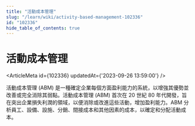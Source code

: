 ```yaml
---
title: "活動成本管理"
slug: "/learn/wiki/activity-based-management-102336"
id: "102336"
hide_table_of_contents: true
---
```



# 活動成本管理

<ArticleMeta id={102336} updatedAt={'2023-09-26 13:59:00'} />
<div className='border-solid border-b border-t-0 my-4 border-[var(--ifm-color-gray-300)]' />

活動成本管理 (ABM) 是一種確定企業每個方面盈利能力的系統，以增強其優勢並改善或完全消除其弱點。活動成本管理 (ABM) 首次在 20 世紀 80 年代開發，旨在突出企業損失利潤的領域，以便消除或改進這些活動，增加盈利能力。ABM 分析員工、設備、設施、分銷、間接成本和其他因素的成本，以確定和分配活動成本。
